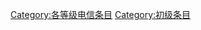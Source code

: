 {{catmore1|[[Wikipedia:电信专题|Wikipedia:电信专题]]}}
{{Articles by Quality|topic=电信|project=电信|format=TOC}}
{{emptycat}}

[[Category:各等级电信条目|Category:各等级电信条目]]
[[Category:初级条目|Category:初级条目]]